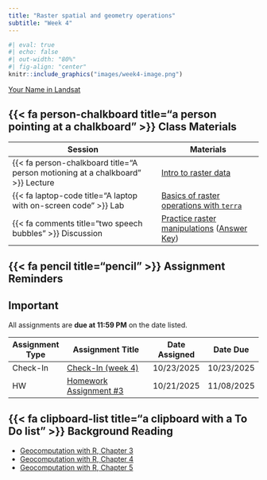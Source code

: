 ```yaml
---
title: "Raster spatial and geometry operations"
subtitle: "Week 4"
---
```


```r
#| eval: true
#| echo: false
#| out-width: "80%"
#| fig-align: "center"
knitr::include_graphics("images/week4-image.png")
```

::: {.gray-text .center-text}
[Your Name in Landsat](https://landsat.gsfc.nasa.gov/apps/YourNameInLandsat-main/index.html){target="_blank"}
:::

## {{< fa person-chalkboard title="a person pointing at a chalkboard" >}} Class Materials

| Session                                                                         | Materials                                             |
|---------------------------------------------------------------------------------|-------------------------------------------------------|
| {{< fa person-chalkboard title="A person motioning at a chalkboard" >}} Lecture | [Intro to raster data](https://docs.google.com/presentation/d/1pShiSbS6bCnyQ4PZp2H59dQohASq7ZnLkwmVGggv2Fw/present){target="_blank"}                  |
| {{< fa laptop-code title="A laptop with on-screen code" >}} Lab                 | [Basics of raster operations with `terra`](labs/week4.qmd)        |
| {{< fa comments title="two speech bubbles" >}} Discussion               | [Practice raster manipulations](discussions/week4-discussion.qmd) ([Answer Key](discussions/answer-keys/week4-discussion-answerKey.qmd)) |

## {{< fa pencil title="pencil" >}} Assignment Reminders {#assignment-reminders}

:::{.callout-important icon=true}
## Important
All assignments are **due at 11:59 PM** on the date listed.
:::

| Assignment Type | Assignment Title                              | Date Assigned | Date Due   |
|-----------------|-----------------------------------------------|---------------|------------|
| Check-In             | [Check-In (week 4)](https://forms.gle/u43BYi3McB4nPxEp8){target="_blank"}              | 10/23/2025    | 10/23/2025 |
| HW              | [Homework Assignment #3](../assignments/HW3.qmd){target="_blank"} | 10/21/2025    | 11/08/2025 |


## {{< fa clipboard-list title="a clipboard with a To Do list" >}} Background Reading

- [Geocomputation with R, Chapter 3](https://r.geocompx.org/attr.html){target="_blank"}
- [Geocomputation with R, Chapter 4](https://r.geocompx.org/spatial-operations.html){target="_blank"}
- [Geocomputation with R, Chapter 5](https://r.geocompx.org/geometry-operations.html){target="_blank"}
